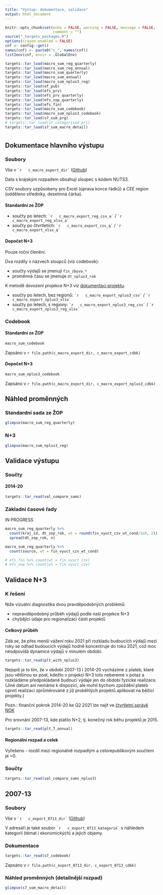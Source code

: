 ```yaml
---
title: "Výstup: dokumentace, validace"
output: html_document
---
```


```r
knitr::opts_chunk$set(echo = FALSE, warning = FALSE, message = FALSE,
                      comment = "")
source("_targets_packages.R")
options(crayon.enabled = FALSE)
cnf <- config::get()
names(cnf) <- paste0("c_", names(cnf))
list2env(cnf, envir = .GlobalEnv)
```

```r
targets::tar_load(macro_sum_reg_quarterly)
targets::tar_load(macro_sum_reg_annual)
targets::tar_load(macro_sum_quarterly)
targets::tar_load(macro_sum_annual)
targets::tar_load(macro_sum_nplus3_reg)
targets::tar_load(ef_pub)
targets::tar_load(efs_prv)
targets::tar_load(efs_prv_quarterly)
targets::tar_load(efs_zop_quarterly)
targets::tar_load(efs_fin)
targets::tar_load(macro_sum_codebook)
targets::tar_load(macro_sum_nplus3_codebook)
targets::tar_load(s7_sum_prg)
# targets::tar_load(s7_categorised_prj)
targets::tar_load(s7_sum_macro_detail)

```

# {.tabset}

## Dokumentace hlavního výstupu

### Soubory  {.tabset .tabset-pills}

Vše v `` `r  
c_macro_export_dir` `` ([Github](`r paste0(c_repo_remote, "/tree/master/", c_macro_export_dir)`)) 

Data s krajským rozpadem obsahují sloupec s kódem NUTS3.

CSV soubory uzpůsobeny pro Excel (úprava konce řádků) a CEE region (odděleno středníky, desetinná čárka).

#### Standardní ze ŽOP

- součty po letech: `` `r  
c_macro_export_reg_csv_a` `` / `` `r  
c_macro_export_reg_xlsx_a` ``
- součty po čtvrtletích: `` `r  
c_macro_export_csv_q` `` / `` `r  
c_macro_export_xlsx_q` ``

#### Dopočet N+3

Pouze roční členění.

Dva rozdíly v názvech sloupců (viz codebook):

- součty výdajů se jmenují `fin_zbyva_*`
- proměnná času se jmenuje `dt_nplus3_rok`

K metodě dovození projekce N+3 viz [dokumentaci projektu](s_doc.html).

- součty po letech, bez regionů: `` `r  
c_macro_export_nplus3_csv` `` / `` `r  
c_macro_export_nplus3_xlsx` ``
- součty po letech, s regiony: `` `r  
c_macro_export_nplus3_reg_csv` `` / `` `r  
c_macro_export_nplus3_reg_xlsx` ``

### Codebook  {.tabset .tabset-pills}

#### Standardní ze ŽOP

```r
macro_sum_codebook
```

Zapsáno v `r file.path(c_macro_export_dir, c_macro_export_cdbk)`

#### Dopočet N+3

```r
macro_sum_nplus3_codebook
```

Zapsáno v `r file.path(c_macro_export_dir, c_macro_export_nplus3_cdbk)`

## Náhled proměnných 

### Standardní sada ze ŽOP

```r
glimpse(macro_sum_reg_quarterly)
```

### N+3

```r
glimpse(macro_sum_nplus3_reg)
```

## Validace výstupu

### Součty

#### 2014-20

```r
targets::tar_read(val_compare_sums)
```


### Základní časové řady

IN PROGRESS

```r
macro_sum_reg_quarterly %>% 
  count(kraj_id, dt_zop_rok, wt = round(fin_vyuct_czv_wt_cond/1e9, 2)) %>% 
  spread(dt_zop_rok, n)
```

```r
macro_sum_reg_quarterly %>% 
  count(source, wt = fin_vyuct_czv_wt_cond)
```

```r
# efs_fin %>% count(wt = fin_vyuct_czv)
# efs_zop %>% count(wt = fin_vyuct_czv)
```

## Validace N+3

### K řešení

Níže vizuální diagnostika dvou pravděpodobných problémů:

- nepravděpodobný průběh výdajů podle naší projekce N+3
- chybějící údaje pro regionalizaci části projektů

#### Celkový průběh

Zdá se, že přes menší vážení roku 2021 při rozkladu budoucích výdajů mezi roky se odhad budoucích výdajů hodně koncentruje do roku 2021, což moc neodpovídá dynamice výdajů v minulém období. 

```r
targets::tar_read(plt_with_nplus3)
```

Nejspíš je to tím, že v období 2007-13 i 2014-20 vycházíme z plateb, které jsou většinou ex post, kdežto v projekci N+3 toto nebereme v potaz a rozkládáme předpokládané budoucí výdaje jen do období fyzické realizace. (Jiné datum ani nemáme k dispozici, ale mohli bychom zpoždění plateb oproti realizaci zprůměrované z již proběhlých projektů aplikovat na běžící projekty.)

Pozn.: finanční pokrok 2014-20 ke Q2 2021 lze najít ve [čtvrtletní správě NOK](https://www.dotaceeu.cz/getmedia/96d40604-f15b-491d-9dda-964a06eee007/Ctvrtletni-zprava-o-implementaci-DoP-2014-2020_el-verze_13.pdf.aspx?ext=.pdf)

Pro srovnání 2007-13, kde platilo N+2, tj. konečný rok běhu projektů je 2015.

```r
targets::tar_read(plt_7_annual)
```

#### Regionální rozpad a celek

Vyřešeno - rozdíl mezi regionálně rozpadlým a celorepublikovým součtem je ~0.

### Součty

```r
targets::tar_read(val_compare_sums_nplus3)
```


## 2007-13

### Soubory

Vše v `` `r  
c_export_0713_dir` `` ([Github](`r paste0(c_repo_remote, "/tree/master/", c_export_0713_dir)`)) 

V adresáři je také soubor `` `r  
c_export_0713_kategorie` `` s náhledem kategorií (témat i ekonomických) a jejich objemy.

### Dokumentace

```r
targets::tar_read(s7_codebook)
```

Zapsáno v `r file.path(c_export_0713_dir, c_export_0713_cdbk)`

### Náhled proměnných (detailnější rozpad)

```r
glimpse(s7_sum_macro_detail)
```

